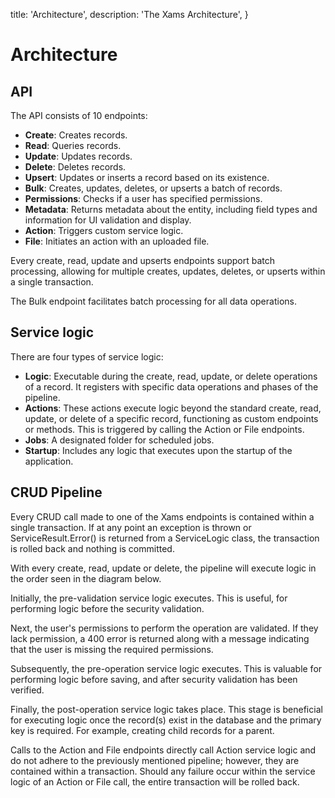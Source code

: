 
  title: 'Architecture',
  description: 'The Xams Architecture',
}

# Architecture

## API

The API consists of 10 endpoints:

- <b>Create</b>: Creates records.
- <b>Read</b>: Queries records.
- <b>Update</b>: Updates records.
- <b>Delete</b>: Deletes records.
- <b>Upsert</b>: Updates or inserts a record based on its existence.
- <b>Bulk</b>: Creates, updates, deletes, or upserts a batch of records.
- <b>Permissions</b>: Checks if a user has specified permissions.
- <b>Metadata</b>: Returns metadata about the entity, including field types and
  information for UI validation and display.
- <b>Action</b>: Triggers custom service logic.
- <b>File</b>: Initiates an action with an uploaded file.

Every create, read, update and upserts endpoints support batch processing, allowing for multiple creates, updates, deletes, or upserts within a single transaction.

The Bulk endpoint facilitates batch processing for all data operations.

## Service logic

There are four types of service logic:

- <b>Logic</b>: Executable during the create, read, update, or delete operations
  of a record. It registers with specific data operations and phases of the
  pipeline.
- <b>Actions</b>: These actions execute logic beyond the standard create, read,
  update, or delete of a specific record, functioning as custom endpoints or
  methods. This is triggered by calling the Action or File endpoints.
- <b>Jobs</b>: A designated folder for scheduled jobs.
- <b>Startup</b>: Includes any logic that executes upon the startup of the
  application.

## CRUD Pipeline

Every CRUD call made to one of the Xams endpoints is contained within a single transaction. If at any point an exception is thrown or ServiceResult.Error() is returned from a ServiceLogic class, the transaction is rolled back and nothing is committed.

With every create, read, update or delete, the pipeline will execute logic in the order seen in the diagram below.

<DocImage image={widgetForm} full={true} />

Initially, the pre-validation service logic executes. This is useful, for performing logic before the security validation.

Next, the user's permissions to perform the operation are validated. If they lack permission, a 400 error is returned along with a message indicating that the user is missing the required permissions.

Subsequently, the pre-operation service logic executes. This is valuable for performing logic before saving, and after security validation has been verified.

Finally, the post-operation service logic takes place. This stage is beneficial for executing logic once the record(s) exist in the database and the primary key is required. For example, creating child records for a parent.

Calls to the Action and File endpoints directly call Action service logic and do not adhere to the previously mentioned pipeline; however, they are contained within a transaction. Should any failure occur within the service logic of an Action or File call, the entire transaction will be rolled back.
